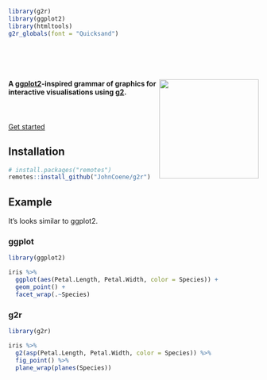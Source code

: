 ```r
library(g2r)
library(ggplot2)
library(htmltools)
g2r_globals(font = "Quicksand")
```

<br/>
<br/>
<br/>

<div class="row">

<div class="jumbotron">
<img src="logo.png" height="200px" align="right"/>
<h4>A <a href="https://ggplot2.tidyverse.org/" class="link" target="_blank">ggplot2</a>-inspired grammar of graphics for interactive visualisations using <a href="https://antv.alipay.com/zh-cn/g2/3.x/" class="link" target="_blank">g2</a>.</h4>
<p>
<br/>
<br/>
<a class="btn btn-primary btn-lg" href="articles/get-started.html" role="button">Get started</a>
</p>
</div>

</div>

## Installation

``` r
# install.packages("remotes")
remotes::install_github("JohnCoene/g2r")
```

## Example

It's looks similar to ggplot2.

<div class="row">
<div class="col-md-6">

### ggplot

```r
library(ggplot2)

iris %>%
  ggplot(aes(Petal.Length, Petal.Width, color = Species)) +
  geom_point() +
  facet_wrap(.~Species)
```

</div>
<div class="col-md-6">

### g2r

```r
library(g2r)

iris %>%
  g2(asp(Petal.Length, Petal.Width, color = Species)) %>% 
  fig_point() %>%
  plane_wrap(planes(Species))
```
</div>
</div>